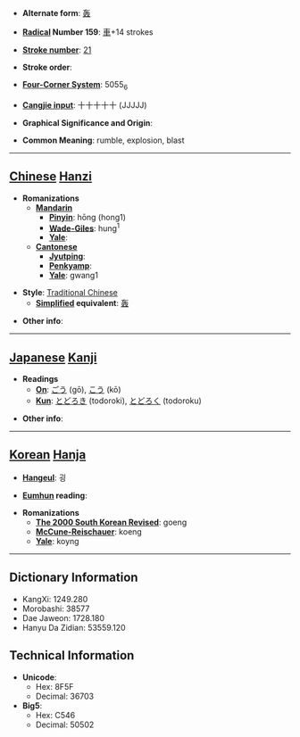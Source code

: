 * '''Alternate form''': [[轰]]

* '''[[Wiktionary:Chinese radical index| Radical]] Number 159''': [[Wiktionary:Chinese radical index 車|車]]+14 strokes

* '''[[Wiktionary:Chinese total strokes index|Stroke number]]''': [[Wiktionary:Chinese total strokes index 21|21]]

* '''Stroke order''': 

* '''[[Wiktionary:Chinese four corner index|Four-Corner System]]''': 5055<sub>6</sub>

* '''[[Wiktionary:Chinese Cangjie index|Cangjie input]]''': 十十十十十 (JJJJJ)

* '''Graphical Significance and Origin''': 

* '''Common Meaning''': rumble, explosion, blast

----

== [[Chinese]] [[Hanzi]] ==

* '''Romanizations'''
** '''[[Mandarin]]'''
*** '''[[Pinyin]]''': hōng (hong1)
*** '''[[Wade-Giles]]''': hung<sup>1</sup>
*** '''[[Yale]]''': 
** '''[[Cantonese]]'''
*** '''[[Jyutping]]''':
*** '''[[Penkyamp]]''': 
*** '''[[Yale]]''': gwang1

* '''Style''': [[Traditional Chinese]] 
** '''[[Simplified Chinese|Simplified]] equivalent''': [[轰]]

* '''Other info''': 

----

== [[Japanese]] [[Kanji]] ==

* '''Readings'''
** '''[[On]]''': [[ごう]] (gō), [[こう]] (kō)
** '''[[Kun]]''': [[とどろき]] (todoroki), [[とどろく]] (todoroku)

* '''Other info''':  

----

== [[Korean]] [[Hanja]] ==

* '''[[Hangeul]]''': 굉

* '''[[Eumhun]] reading''': 

* '''Romanizations'''
** '''[[The 2000 South Korean Revised Romanization|The 2000 South Korean Revised]]''': goeng
** '''[[McCune-Reischauer]]''': koeng
** '''[[Yale]]''': koyng

----

== Dictionary Information ==

* KangXi: 1249.280
* Morobashi: 38577
* Dae Jaweon: 1728.180
* Hanyu Da Zidian: 53559.120

== Technical Information ==

* '''Unicode''':
** Hex: 8F5F
** Decimal: 36703
* '''Big5''':
** Hex: C546
** Decimal: 50502